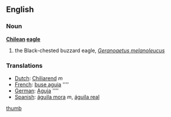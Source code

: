 ==English==
===Noun===
'''[[Chilean]] [[eagle]]'''
# the Black-chested buzzard eagle, ''[[Geranoaetus melanoleucus]]''

===Translations===
*[[Dutch]]: [[Chiliarend]] ''m''
*[[French]]: [[buse aguia]] ''''
*[[German]]: [[Aguja]] ''''
*[[Spanish]]: [[águila mora]] ''m'', [[águila real]]

[[image:chilean_eagle.jpg|thumb]]